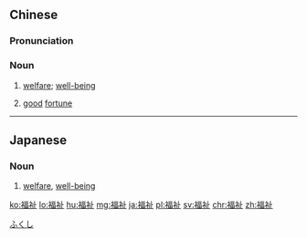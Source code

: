==Chinese==
{{zh-forms}}

===Pronunciation===
{{zh-pron
|m=fúzhǐ
|c=fuk1 zi2
|h=pfs=fuk-chṳ́
|mn=hok-chí
|cat=n
}}

===Noun===
{{zh-noun}}

# {{lb|zh|literary}} [[welfare]]; [[well-being]]
#: {{zh-x|謀 福祉|to work for the '''well-being''' (of the people)}}
# {{lb|zh|literary}} [[good]] [[fortune]]

----

==Japanese==
{{ja-kanjitab|福|祉}}

===Noun===
{{ja-noun|ふくし}}

# [[welfare]], [[well-being]]
[[Category:ja:Society|ふくし]]

[[ko:福祉]]
[[lo:福祉]]
[[hu:福祉]]
[[mg:福祉]]
[[ja:福祉]]
[[pl:福祉]]
[[sv:福祉]]
[[chr:福祉]]
[[zh:福祉]]